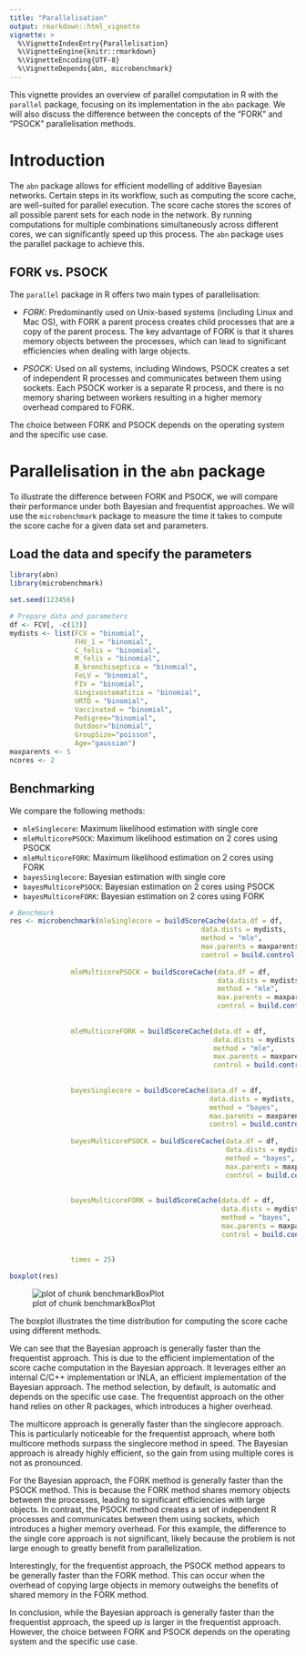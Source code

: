 ```yaml
---
title: "Parallelisation"
output: rmarkdown::html_vignette
vignette: >
  %\VignetteIndexEntry{Parallelisation}
  %\VignetteEngine{knitr::rmarkdown}
  %\VignetteEncoding{UTF-8}
  %\VignetteDepends{abn, microbenchmark}
---
```




This vignette provides an overview of parallel computation in R with the `parallel` package, focusing on its implementation in the `abn` package.
We will also discuss the difference between the concepts of the "FORK" and "PSOCK" parallelisation methods.

# Introduction

The `abn` package allows for efficient modelling of additive Bayesian networks.
Certain steps in its workflow, such as computing the score cache, are well-suited for parallel execution.
The score cache stores the scores of all possible parent sets for each node in the network.
By running computations for multiple combinations simultaneously across different cores, we can significantly speed up this process.
The `abn` package uses the parallel package to achieve this.

## FORK vs. PSOCK

The `parallel` package in R offers two main types of parallelisation:

- *FORK*: Predominantly used on Unix-based systems (including Linux and Mac OS), with FORK a parent process creates child processes that are a copy of the parent process.
The key advantage of FORK is that it shares memory objects between the processes, which can lead to significant efficiencies when dealing with large objects.

- *PSOCK*: Used on all systems, including Windows, PSOCK creates a set of independent R processes and communicates between them using sockets.
Each PSOCK worker is a separate R process, and there is no memory sharing between workers resulting in a higher memory overhead compared to FORK.

The choice between FORK and PSOCK depends on the operating system and the specific use case.

# Parallelisation in the `abn` package

To illustrate the difference between FORK and PSOCK, we will compare their performance under both Bayesian and frequentist approaches.
We will use the `microbenchmark` package to measure the time it takes to compute the score cache for a given data set and parameters.

## Load the data and specify the parameters

```r
library(abn)
library(microbenchmark)

set.seed(123456)
```


```r
# Prepare data and parameters
df <- FCV[, -c(13)]
mydists <- list(FCV = "binomial",
                FHV_1 = "binomial",
                C_felis = "binomial",
                M_felis = "binomial",
                B_bronchiseptica = "binomial",
                FeLV = "binomial",
                FIV = "binomial",
                Gingivostomatitis = "binomial",
                URTD = "binomial",
                Vaccinated = "binomial",
                Pedigree="binomial",
                Outdoor="binomial",
                GroupSize="poisson",
                Age="gaussian")
maxparents <- 5
ncores <- 2
```

## Benchmarking

We compare the following methods:

- `mleSinglecore`: Maximum likelihood estimation with single core
- `mleMulticorePSOCK`: Maximum likelihood estimation on 2 cores using PSOCK
- `mleMulticoreFORK`: Maximum likelihood estimation on 2 cores using FORK
- `bayesSinglecore`: Bayesian estimation with single core
- `bayesMulticorePSOCK`: Bayesian estimation on 2 cores using PSOCK
- `bayesMulticoreFORK`: Bayesian estimation on 2 cores using FORK


```r
# Benchmark
res <- microbenchmark(mleSinglecore = buildScoreCache(data.df = df,
                                               data.dists = mydists,
                                               method = "mle",
                                               max.parents = maxparents,
                                               control = build.control(method = "mle",
                                                                       ncores = 1)),
               mleMulticorePSOCK = buildScoreCache(data.df = df,
                                                   data.dists = mydists,
                                                   method = "mle",
                                                   max.parents = maxparents,
                                                   control = build.control(method = "mle",
                                                                           ncores = ncores,
                                                                           cluster.type = "PSOCK")),
               mleMulticoreFORK = buildScoreCache(data.df = df,
                                                  data.dists = mydists,
                                                  method = "mle",
                                                  max.parents = maxparents,
                                                  control = build.control(method = "mle",
                                                                          ncores = ncores,
                                                                          cluster.type = "FORK")),
               bayesSinglecore = buildScoreCache(data.df = df,
                                                 data.dists = mydists,
                                                 method = "bayes",
                                                 max.parents = maxparents,
                                                 control = build.control(method = "bayes",
                                                                         ncores = 1)),
               bayesMulticorePSOCK = buildScoreCache(data.df = df,
                                                     data.dists = mydists,
                                                     method = "bayes",
                                                     max.parents = maxparents,
                                                     control = build.control(method = "bayes",
                                                                             ncores = ncores,
                                                                             cluster.type = "PSOCK")),
               bayesMulticoreFORK = buildScoreCache(data.df = df,
                                                    data.dists = mydists,
                                                    method = "bayes",
                                                    max.parents = maxparents,
                                                    control = build.control(method = "bayes",
                                                                            ncores = ncores,
                                                                            cluster.type = "FORK")),
               times = 25)
```


```r
boxplot(res)
```

![plot of chunk benchmarkBoxPlot](benchmarkBoxPlot-1.png)

The boxplot illustrates the time distribution for computing the score cache using different methods.

We can see that the Bayesian approach is generally faster than the frequentist approach.
This is due to the efficient implementation of the score cache computation in the Bayesian approach.
It leverages either an internal C/C++ implementation or INLA, an efficient implementation of the Bayesian approach. The method selection, by default, is automatic and depends on the specific use case.
The frequentist approach on the other hand relies on other R packages, which introduces a higher overhead.

The multicore approach is generally faster than the singlecore approach.
This is particularly noticeable for the frequentist approach, where both multicore methods surpass the singlecore method in speed.
The Bayesian approach is already highly efficient, so the gain from using multiple cores is not as pronounced.

For the Bayesian approach, the FORK method is generally faster than the PSOCK method.
This is because the FORK method shares memory objects between the processes, leading to significant efficiencies with large objects.
In contrast, the PSOCK method creates a set of independent R processes and communicates between them using sockets, which introduces a higher memory overhead.
For this example, the difference to the single core approach is not significant, likely because the problem is not large enough to greatly benefit from parallelization.

Interestingly, for the frequentist approach, the PSOCK method appears to be generally faster than the FORK method.
This can occur when the overhead of copying large objects in memory outweighs the benefits of shared memory in the FORK method.

In conclusion, while the Bayesian approach is generally faster than the frequentist approach, the speed up is larger in the frequentist approach.
However, the choice between FORK and PSOCK depends on the operating system and the specific use case.
